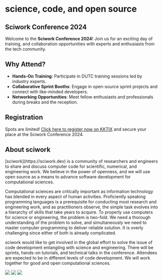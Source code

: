 # science, code, and open source

## Sciwork Conference 2024
Welcome to the **Sciwork Conference 2024**! Join us for an exciting day of training, and collaboration opportunities with experts and enthusiasts from the tech community.

## Why Attend?
- **Hands-On Training**: Participate in DUTC training sessions led by industry experts.  
- **Collaborative Sprint Booths**: Engage in open-source sprint projects and connect with like-minded developers.  
- **Networking Opportunities**: Meet fellow enthusiasts and professionals during breaks and the reception.

## Registration
Spots are limited!
[Click here to register now on KKTIX](https://sciwork.kktix.cc/events/sciwork-conference-20241214-ntu) and secure your place at the Sciwork Conference 2024.

## About sciwork

<div className="tw-mb-14 tablet:tw-mb-20 tablet:tw-flex tablet:tw-flex-col-reverse">
  <div>
[sciwork](https://sciwork.dev) is a community of researchers and engineers to
share and discuss computer code for scientific, numerical, and engineering
work. We believe in the power of openness, and we will use open source as a
means to advance software development for computational sciences.

Computational sciences are critically important as information technology has
blended in every aspect of human activities. Proficiently speaking programming
languages is a prerequisite for conducting most research and engineering work,
and as practitioners observe, the simple task evolves into a hierarchy of
skills that take years to acquire. To properly use computers for science or
engineering, the problem is two-fold. We need a thorough understanding of the
problem to solve, and simultaneously we need to master computer programming to
deliver reliable solution. It is overly challenging since either of both is
already complicated.

sciwork would like to get involved in the global effort to solve the issue of
code development entangling with science and engineering. There will be
sprints, hands-on tutorials, and technical talks in the conference. Attendees
are expected to be in different levels of code development. We will work
together for good and open computational sciences.

  </div>
  <div className="tw-flex tw-flex-col tablet:tw-flex-row">
    <img className="tw-my-0 tablet:tw-w-1/3" src="https://live.staticflickr.com/65535/52838576141_6faeaeb37e_k.jpg" />
    <img className="tw-my-0 tablet:tw-w-1/3" src="https://live.staticflickr.com/65535/52838761559_16ef82dba5_k.jpg" />
    <img className="tw-my-0 tablet:tw-w-1/3" src="https://live.staticflickr.com/65535/52919230990_ec629d4edb_k.jpg" />
  </div>
</div>
